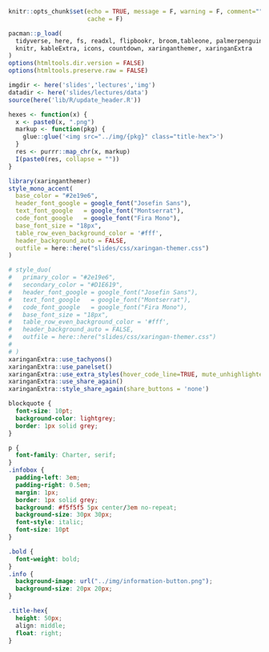 ```r
knitr::opts_chunk$set(echo = TRUE, message = F, warning = F, comment="", 
                      cache = F)

pacman::p_load(
  tidyverse, here, fs, readxl, flipbookr, broom,tableone, palmerpenguins,
  knitr, kableExtra, icons, countdown, xaringanthemer, xaringanExtra
)
options(htmltools.dir.version = FALSE) 
options(htmltools.preserve.raw = FALSE)

imgdir <- here('slides','lectures','img')
datadir <- here('slides/lectures/data')
source(here('lib/R/update_header.R'))

hexes <- function(x) {
  x <- paste0(x, ".png")
  markup <- function(pkg) {
    glue::glue('<img src="../img/{pkg}" class="title-hex">')
  }
  res <- purrr::map_chr(x, markup)
  I(paste0(res, collapse = ""))
}
```

```r
library(xaringanthemer)
style_mono_accent(
  base_color = "#2e19e6",
  header_font_google = google_font("Josefin Sans"),
  text_font_google   = google_font("Montserrat"),
  code_font_google   = google_font("Fira Mono"),
  base_font_size = "18px",
  table_row_even_background_color = '#fff',
  header_background_auto = FALSE,
  outfile = here::here("slides/css/xaringan-themer.css")
)

# style_duo(
#   primary_color = "#2e19e6",
#   secondary_color = "#D1E619",
#   header_font_google = google_font("Josefin Sans"),
#   text_font_google   = google_font("Montserrat"),
#   code_font_google   = google_font("Fira Mono"),
#   base_font_size = "18px",
#   table_row_even_background_color = '#fff',
#   header_background_auto = FALSE,
#   outfile = here::here("slides/css/xaringan-themer.css")
# 
# )
xaringanExtra::use_tachyons()
xaringanExtra::use_panelset()
xaringanExtra::use_extra_styles(hover_code_line=TRUE, mute_unhighlighted_code = TRUE)
xaringanExtra::use_share_again()
xaringanExtra::style_share_again(share_buttons = 'none')

```


```css
blockquote {
  font-size: 10pt;
  background-color: lightgrey;
  border: 1px solid grey;
}

p {
  font-family: Charter, serif;
}
.infobox {
  padding-left: 3em;
  padding-right: 0.5em;
  margin: 1px;
  border: 1px solid grey;
  background: #f5f5f5 5px center/3em no-repeat;
  background-size: 30px 30px;
  font-style: italic;
  font-size: 10pt
}

.bold {
  font-weight: bold;
}
.info {
  background-image: url("../img/information-button.png");
  background-size: 20px 20px;
}

.title-hex{
  height: 50px;
  align: middle;
  float: right;
}

```
